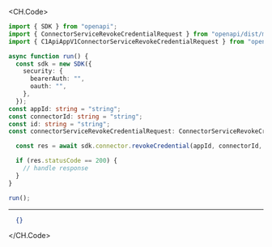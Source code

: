 
<CH.Code>
```typescript RevokeCredential.ts
import { SDK } from "openapi";
import { ConnectorServiceRevokeCredentialRequest } from "openapi/dist/models/components";
import { C1ApiAppV1ConnectorServiceRevokeCredentialRequest } from "openapi/dist/models/operations";

async function run() {
  const sdk = new SDK({
    security: {
      bearerAuth: "",
      oauth: "",
    },
  });
const appId: string = "string";
const connectorId: string = "string";
const id: string = "string";
const connectorServiceRevokeCredentialRequest: ConnectorServiceRevokeCredentialRequest = {};

  const res = await sdk.connector.revokeCredential(appId, connectorId, id, connectorServiceRevokeCredentialRequest);

  if (res.statusCode == 200) {
    // handle response
  }
}

run();
```
---

```json Example Response
  {}
```
</CH.Code>
